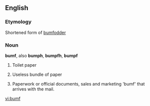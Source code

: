 ==English==

===Etymology===
Shortened form of [[bumfodder]]

===Noun===
'''bumf''', also '''bumph''', '''bumpfh''', '''bumpf'''

# {{UK}} {{uncountable}} Toilet paper
# {{UK}} Useless bundle of paper
# {{uncountable}} Paperwork or official documents, sales and marketing 'bumf' that arrives with the mail.

[[vi:bumf]]